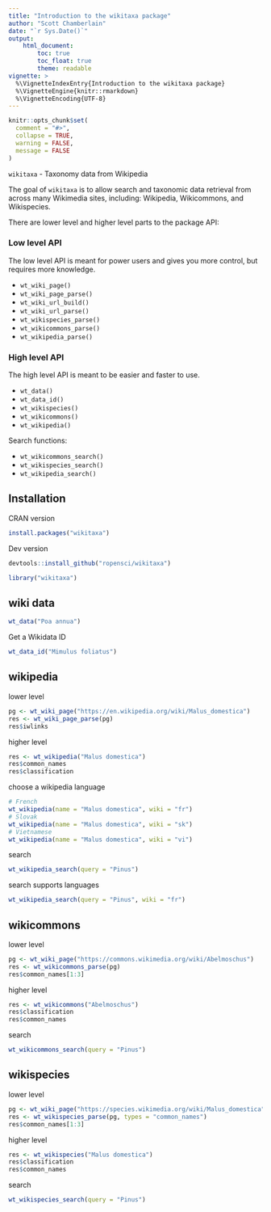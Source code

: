 ```yaml
---
title: "Introduction to the wikitaxa package"
author: "Scott Chamberlain"
date: "`r Sys.Date()`"
output: 
    html_document:
        toc: true
        toc_float: true
        theme: readable
vignette: >
  %\VignetteIndexEntry{Introduction to the wikitaxa package}
  %\VignetteEngine{knitr::rmarkdown}
  %\VignetteEncoding{UTF-8}
---
```


```r
knitr::opts_chunk$set(
  comment = "#>",
  collapse = TRUE,
  warning = FALSE,
  message = FALSE
)
```

`wikitaxa` - Taxonomy data from Wikipedia

The goal of `wikitaxa` is to allow search and taxonomic data retrieval from
across many Wikimedia sites, including: Wikipedia, Wikicommons, and
Wikispecies.

There are lower level and higher level parts to the package API:

### Low level API

The low level API is meant for power users and gives you more control,
but requires more knowledge.

* `wt_wiki_page()`
* `wt_wiki_page_parse()`
* `wt_wiki_url_build()`
* `wt_wiki_url_parse()`
* `wt_wikispecies_parse()`
* `wt_wikicommons_parse()`
* `wt_wikipedia_parse()`

### High level API

The high level API is meant to be easier and faster to use.

* `wt_data()`
* `wt_data_id()`
* `wt_wikispecies()`
* `wt_wikicommons()`
* `wt_wikipedia()`

Search functions:

* `wt_wikicommons_search()`
* `wt_wikispecies_search()`
* `wt_wikipedia_search()`

## Installation

CRAN version

```r
install.packages("wikitaxa")
```

Dev version

```r
devtools::install_github("ropensci/wikitaxa")
```

```r
library("wikitaxa")
```

## wiki data

```r
wt_data("Poa annua")
```

Get a Wikidata ID

```r
wt_data_id("Mimulus foliatus")
```

## wikipedia

lower level

```r
pg <- wt_wiki_page("https://en.wikipedia.org/wiki/Malus_domestica")
res <- wt_wiki_page_parse(pg)
res$iwlinks
```

higher level

```r
res <- wt_wikipedia("Malus domestica")
res$common_names
res$classification
```

choose a wikipedia language

```r
# French
wt_wikipedia(name = "Malus domestica", wiki = "fr")
# Slovak
wt_wikipedia(name = "Malus domestica", wiki = "sk")
# Vietnamese
wt_wikipedia(name = "Malus domestica", wiki = "vi")
```

search

```r
wt_wikipedia_search(query = "Pinus")
```

search supports languages

```r
wt_wikipedia_search(query = "Pinus", wiki = "fr")
```


## wikicommons

lower level

```r
pg <- wt_wiki_page("https://commons.wikimedia.org/wiki/Abelmoschus")
res <- wt_wikicommons_parse(pg)
res$common_names[1:3]
```

higher level

```r
res <- wt_wikicommons("Abelmoschus")
res$classification
res$common_names
```

search

```r
wt_wikicommons_search(query = "Pinus")
```


## wikispecies

lower level

```r
pg <- wt_wiki_page("https://species.wikimedia.org/wiki/Malus_domestica")
res <- wt_wikispecies_parse(pg, types = "common_names")
res$common_names[1:3]
```

higher level

```r
res <- wt_wikispecies("Malus domestica")
res$classification
res$common_names
```

search

```r
wt_wikispecies_search(query = "Pinus")
```
